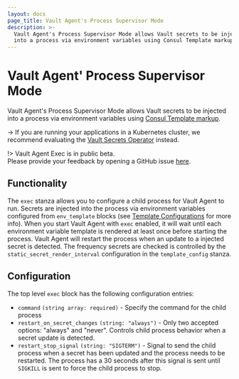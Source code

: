 ```yaml
---
layout: docs
page_title: Vault Agent's Process Supervisor Mode
description: >-
  Vault Agent's Process Supervisor Mode allows Vault secrets to be injected
  into a process via environment variables using Consul Template markup.
---
```


# Vault Agent' Process Supervisor Mode

Vault Agent's  Process Supervisor Mode allows Vault secrets to be injected into
a process via environment variables using
[Consul Template markup][consul-templating-language].

-> If you are running your applications in a Kubernetes cluster, we recommend evaluating the [Vault Secrets Operator](/vault/docs/platform/k8s/vso) instead.

!> Vault Agent Exec is in public beta. <br /> Please provide your feedback by opening a GitHub issue [here](https://github.com/hashicorp/vault/issues).

## Functionality

The `exec` stanza allows you to configure a child process for Vault Agent to run. Secrets are injected into the process
via environment variables configured from `env_template` blocks (see [Template Configurations](template-config) for more info).
When you start Vault Agent with `exec` enabled, it will wait until each environment variable template is rendered at
least once before starting the process.
Vault Agent will restart the process when an update to a injected secret is detected. The frequency secrets are
checked is controlled by the `static_secret_render_interval` configuration in the `template_config` stanza.


## Configuration

The top level `exec` block has the following configuration entries:

- `command` `(string array: required)` - Specify the command for the child process
- `restart_on_secret_changes` `(string: "always")` - Only two accepted options: "always" and "never". Controls child
  process behavior when a secret update is detected.
- `restart_stop_signal` `(string: "SIGTERM")` - Signal to send the child process when a secret has been updated and the
  process needs to be restarted. The process has a 30 seconds after this signal is sent until `SIGKILL` is sent to force
  the child process to stop.


[consul-templating-language]: https://github.com/hashicorp/consul-template/blob/v0.28.1/docs/templating-language.md
[template-config]: /vault/docs/agent-and-proxy/agent/template#template-configurations
